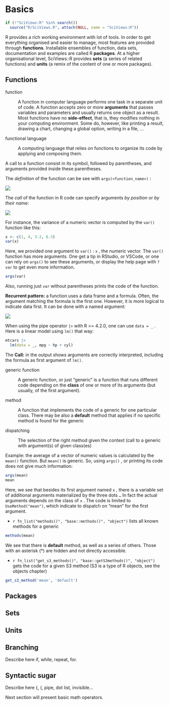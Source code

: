 # Basics

```r
if (!"SciViews:R" %in% search())
  source("R/SciViews.R", attach(NULL, name = "SciViews:R"))
```

R provides a rich working environment with lot of tools. In order to get everything organised and easier to manage, most features are provided through **functions**. Installable ensembles of function, data sets, documentation and examples are called R **packages**. At a higher organisational level, SciViews::R provides **sets** (a series of related functions) and **units** (a remix of the content of one or more packages).

## Functions

function

:   A function in computer language performs one task in a separate unit of code. A function accepts zero or more **arguments** that passes variables and parameters and usually returns one object as a result. Most functions have no **side-effect**, that is, they modifies nothing in your computing environment. Some do, however, like printing a result, drawing a chart, changing a global option, writing in a file, ...

functional language

:   A computing language that relies on functions to organize its code by applying and composing them.

A call to a function consist in its symbol, followed by parentheses, and arguments provided inside these parentheses.

The *definition* of the function can be see with `args(<function_name>)` :

![](figures/functions_arguments1_drawio){fig-align="left"}

The *call* of the function in R code can specify arguments *by position* or *by their name*:

![](figures/functions_arguments2_drawio)

For instance, the variance of a numeric vector is computed by the `var()` function like this:

```r
x <- c(1, 4, 3.2, 6.3)
var(x)
```

Here, we provided one argument to `var()` : `x` , the numeric vector. The `var()` function has more arguments. One get a tip in RStudio, or VSCode, or one can rely on `args()` to see these arguments, or display the help page with `?var` to get even more information.

```r
args(var)
```

Also, running just `var` without parentheses prints the code of the function.

**Recurrent pattern:** a function uses a data frame and a formula. Often, the argument matching the formula is the first one. However, it is more logical to indicate data first. It can be done with a named argument:

![](figures/functions_data_formula_drawio)

When using the pipe operator `|>` with R \>= 4.2.0, one can use `data = _` . Here is a linear model using `lm()` that way:

```r
mtcars |>
  lm(data = _, mpg ~ hp + cyl)
```

The **Call:** in the output shows arguments are correctly interpreted, including the formula as first argument of `lm()`.

generic function

:   A generic function, or just "generic" is a function that runs different code depending on the **class** of one or more of its arguments (but usually, of the first argument).

method

:   A function that implements the code of a generic for one particular class. There may be also a **default** method that applies if no specific method is found for the generic

dispatching

:   The selection of the right method given the context (call to a generic with argument(s) of given class(es)

Example: the average of a vector of numeric values is calculated by the `mean()` function. But `mean()` is generic. So, using `args()` , or printing its code does not give much information:

```r
args(mean)
mean
```

Here, we see that besides its first argument named `x` , there is a variable set of additional arguments materialized by the three dots `…` In fact the actual arguments depends on the class of `x` . The code is limited to `UseMethod("mean")`, which indicate to dispatch on "mean" for the first argument.

-   `r fn_list("methods()", "base::methods()", "object")` lists all known methods for a generic

```r
methods(mean)
```

We see that there is **default** method, as well as a series of others. Those with an asterisk (\*) are hidden and not directly accessible.

-   `r fn_list("get_s3_methods()", "base::getS3methods()", "object")` gets the code for a given S3 method (S3 is a type of R objects, see the objects chapter)

```r
get_s3_method('mean', 'default')
```

## Packages

## Sets

## Units

## Branching

Describe here if, while, repeat, for.

## Syntactic sugar

Describe here {, (, pipe, dot list, invisible...

Next section will present basic math operators.
